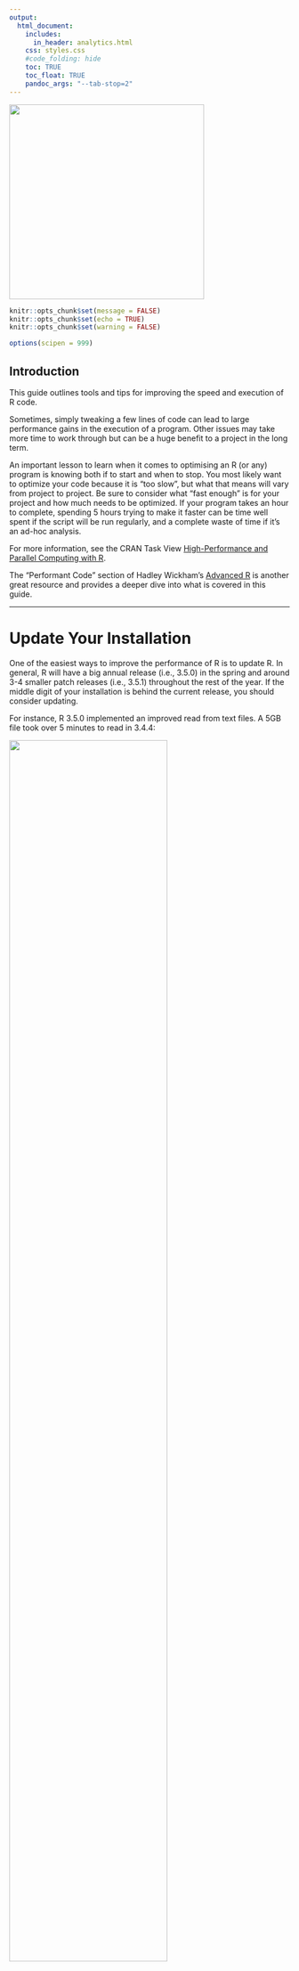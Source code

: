 ```yaml
---
output: 
  html_document:
    includes:
      in_header: analytics.html  	
    css: styles.css
    #code_folding: hide
    toc: TRUE
    toc_float: TRUE
    pandoc_args: "--tab-stop=2"
---
```


<link rel="stylesheet" href="//fonts.googleapis.com/css?family=Lato" />

::: {#header}
<img src="graphics-guide/www/images/urban-institute-logo.png" width="350"/>
:::

```r
knitr::opts_chunk$set(message = FALSE)
knitr::opts_chunk$set(echo = TRUE)
knitr::opts_chunk$set(warning = FALSE)

options(scipen = 999)
```

## Introduction

This guide outlines tools and tips for improving the speed and execution of R code.

Sometimes, simply tweaking a few lines of code can lead to large performance gains in the execution of a program. Other issues may take more time to work through but can be a huge benefit to a project in the long term.

An important lesson to learn when it comes to optimising an R (or any) program is knowing both if to start and when to stop. You most likely want to optimize your code because it is "too slow", but what that means will vary from project to project. Be sure to consider what "fast enough" is for your project and how much needs to be optimized. If your program takes an hour to complete, spending 5 hours trying to make it faster can be time well spent if the script will be run regularly, and a complete waste of time if it's an ad-hoc analysis.

For more information, see the CRAN Task View [High-Performance and Parallel Computing with R](https://CRAN.R-project.org/view=HighPerformanceComputing).

The "Performant Code" section of Hadley Wickham's [Advanced R](http://adv-r.had.co.nz/) is another great resource and provides a deeper dive into what is covered in this guide.

------------------------------------------------------------------------

# Update Your Installation

One of the easiest ways to improve the performance of R is to update R. In general, R will have a big annual release (i.e., 3.5.0) in the spring and around 3-4 smaller patch releases (i.e., 3.5.1) throughout the rest of the year. If the middle digit of your installation is behind the current release, you should consider updating.

For instance, R 3.5.0 implemented an improved read from text files. A 5GB file took over 5 minutes to read in 3.4.4:

![](optimization/images/data-load-3-4.png){width="75%"}

While 3.5.0 took less than half the time:

![](optimization/images/data-load-3-5.png){width="75%"}

To see what the R-core development team is up to, check out the [NEWS](https://cran.r-project.org/doc/manuals/r-devel/NEWS.html) file from the R project.

------------------------------------------------------------------------

# Profiling & Benchmarking

In order to efficiently optimize your code, you'll first need to know where it's running slowest. The `profvis` package provides a nice way of visualizing the execution time and memory useage of your program.

```r
library(profvis)
library(dplyr)

profvis({
	diamonds <- read.csv("optimization/data/diamonds.csv")

	diamonds_by_cut <- diamonds %>%
		group_by(cut) %>%
		summarise_if(is.numeric, mean)

	write.csv(diamonds_by_cut, file = "optimization/data/diamonds_by_cut.csv")

})

```

In this toy example it looks like the `read.csv` function is the bottleneck, so

work on optimizing that first.

Once you find the bottleneck that needs to be optimized, it can be useful to

benchmark different potential solutions. The `microbenchmark` package can help

you choose between different options. Continuing with the simple example with

the `diamonds` dataset, compare the base `read.csv` function with `read_csv`

from the `readr` package.

```r

library(microbenchmark)

microbenchmark(

   read.csv("optimization/data/diamonds.csv"),

   readr::read_csv("optimization/data/diamonds.csv")

)

```

In this case, `read_csv` is about twice as fast as the base R implementations.

# Parallel Computing

Often, time-intensive R code can be sped up by breaking the execution of

the job across additional cores of your computer. This is called parallel computing.

## Learn `lapply`/`purrr::map`

Learning the `lapply` (and variants) function from Base R or the `map` (and variants) function from the `purrr` package is the first step in learning to run R code in parallel. Once you understand how `lapply` and `map` work, running your code in parallel will be simple.

Say you have a vector of numbers and want to find the square root of each one

(ignore for now that `sqrt` is vectorized, which will be covered later).

You could write a for loop and iterate over each element of the vector:

```r

x <- c(1, 4, 9, 16)

out <- vector("list", length(x))

for (i in seq_along(x)) {

   out[[i]] <- sqrt(x[[i]])

}

unlist(out)

```

The `lapply` function essentially handles the overhead of constructing a for

loop for you. The syntax is:

```r

lapply(X, FUN, ...)

```

`lapply` will then take each element of `X` and apply the `FUN`ction to it.

Our simple example then becomes:

```r

x <- c(1, 4, 9, 16)

out <- lapply(x, sqrt)

unlist(out)

```

Those working within the `tidyverse` may use `map` from the `purrr` package equivalently:

```r

library(purrr)

x <- c(1, 4, 9, 16)

out <- map(x, sqrt)

unlist(out)

```

## Motivating Example

Once you are comfortable with `lapply` and/or `map`, running the same code in

parallel takes just an additional line of code.

For `lapply` users, the `future.apply` package contains an equivalent

`future_lapply` function. Just be sure to call `plan(multiprocess)` beforehand,

which will handle the back-end orchestration needed to run in parallel.

```r

# install.packages("future.apply")

library(future.apply)

plan(multiprocess)

out <- future_lapply(x, sqrt)

unlist(out)

```

For `purrr` users, the `furrr` (i.e., future purrr) package includes an

equivalent `future_map` function:

```r

# install.packages("furrr")

library(furrr)

plan(multiprocess)

y <- future_map(x, sqrt)

unlist(y)

```

How much faster did this simple example run in parallel?

```r

library(future.apply)

plan(multiprocess)

x <- c(1, 4, 9, 16)

microbenchmark::microbenchmark(

   sequential = lapply(x, sqrt),

   parallel = future_lapply(x, sqrt),

   unit = "s"

)

```

Parallelization was actually slower. In this case, the overhead of

setting the code to run in parallel far outweighed any performance gain. In

general, parallelization works well on long-running & compute intensive jobs.

## A (somewhat) More Complex Example

In this example we'll use the `diamonds` dataset from `ggplot2` and perform a

kmeans cluster. We'll use `lapply` to iterate the number of clusters from 2 to

5:

```r

df <- ggplot2::diamonds

df <- dplyr::select(df, -c(cut, color, clarity))

centers = 2:5

system.time(

   lapply(centers,

                function(x) kmeans(df, centers = x, nstart = 500)

                )

   )

```

A now running the same code in parallel:

```r

library(future.apply)

plan(multiprocess)

system.time(

   future_lapply(centers,

                               function(x) kmeans(df, centers = x, nstart = 500)

                               )

   )

```

While we didn't achieve perfect scaling, we still get a nice bump in execution

time.

## Additional Packages

For the sake of ease and brevity, this guide focused on the `futures` framework

for parallelization. However, you should be aware that there are a number of

other ways to parallelize your code.

### The `parallel` Package

The `parallel` package is included in your base R installation. It includes

analogues of the various `apply` functions:

-   `parLapply`

-   `mclapply` - not available on Windows

These functions generally require more setup, especially on Windows machines.

### The `doParallel` Package

The `doParallel` package builds off of `parallel` and is

useful for code that uses for loops instead of `lapply`. Like the parallel

package, it generally requires more setup, especially on Windows machines.

### Machine Learning - `caret`

For those running machine learning models, the `caret` package can easily

leverage `doParallel` to speed up the execution of multiple models. Lifting

the example from the package documentation:

```r

library(doParallel)

cl <- makePSOCKcluster(5) # number of cores to use

registerDoParallel(cl)

## All subsequent models are then run in parallel

model <- train(y ~ ., data = training, method = "rf")

## When you are done:

stopCluster(cl)

```

Be sure to check out the full

[documentation](http://topepo.github.io/caret/parallel-processing.html)

for more detail.

------------------------------------------------------------------------

# Big Data

As data collection and storage becomes easier and cheaper, it is relatively

simple to obtain relatively large data files. An important point to keep in

mind is that the size of your data will generally expand when it is read

from a storage device into R. A general rule of thumb is that a file will take

somewhere around 3-4 times more space in memory than it does on disk.

For instance, compare the size of the `iris` data set when it is saved as a

.csv file locally vs the size of the object when it is read in to an R session:

```r

file.size("optimization/data/iris.csv") / 1000

df <- readr::read_csv("optimization/data/iris.csv")

pryr::object_size(df)

```

This means that on a standard Urban Institute desktop, you may have issues

reading in files that are larger than 4 GB.

## Object Size

The type of your data can have a big impact on the size of your data frame

when you are dealing with larger files. There are four main types of atomic

vectors in R:

1.  `logical`

2.  `integer`

3.  `double` (also called `numeric`)

4.  `character`

## Each of these data types occupies a different amount of space in memory

`logical` and `integer` vectors use 4 bytes per element, while a `double` will

occupy 8 bytes. R uses a global string pool, so `character` vectors are hard

to estimate, but will generally take up more space for element.

Consider the following example:

```r

x <- 1:100

pryr::object_size(x)

pryr::object_size(as.double(x))

pryr::object_size(as.character(x))

```

An incorrect data type can easily cost you a lot of space in memory, especially

at scale. This often happens when reading data from a text or csv file - data

may have a format such as `c(1.0, 2.0, 3.0)` and will be read in as a `numeric`

column, when `integer` is more appropriate and compact.

You may also be familiar with `factor` variables within R. Essentially a

`factor` will represent your data as integers, and map them back to their

character representation. This can save memory when you have a compact and

unique level of factors:

```r

x <- sample(letters, 10000, replace = TRUE)

pryr::object_size(as.character(x))

pryr::object_size(as.factor(x))

```

However if each element is unique, or if there is not a lot of overlap among

elements, than the overhead will make a factor larger than its character

representation:

```r

pryr::object_size(as.factor(letters))

pryr::object_size(as.character(letters))

```

## Cloud Computing

Sometimes, you will have data that are simply too large to ever fit on your

local desktop machine. If that is the case, then the Elastic Cloud Computing

Environment from the Office of Technology and Data Science can provide you with

easy access to powerful analytic tools for computationally intensive project.

The Elastic Cloud Computing Environment allows researchers to quickly spin-up

an Amazon Web Services (AWS) Elastic Cloud Compute (EC2) instance. These

instances offer increased memory to read in large datasets, along with

additional CPUs to provide the ability to process data in parallel at an

impressive scale.

| Instance \| CPU \| Memory (GB) \|

\|----------\|-----\|--------\|

| Desktop \| 8 \| 16 \|

| c5.4xlarge \| 16 \| 32 \|

| c5.9xlarge \| 36 \| 72 \|

| c5.18xlarge \| 72 \| 144 \|

| x1e.8xlarge \| 32 \| 976 \|

| x1e.16xlarge \| 64 \| 1952 \|

Feel free to contact Erika Tyagi (etyagi\@urban.org) if this would be useful

for your project.

------------------------------------------------------------------------

# Common Pitfalls

## For Loops and Vector Allocation

A refrain you will often hear is that for loops in R are slow and need to be

avoided at all costs. This is not true! Rather, an improperly constructed loop

in R can bring the execution of your program to a near standstill.

A common for loop structure may look something like:

```r

x <- 1:100

out <- c()

for (i in x) {

   out <- c(out, sqrt(x))

   }

```

The bottleneck in this loop is with the allocation of the vector `out`. Every

time we iterate over an item in `x` and append it to `out`, R makes a copy

of all the items already in `out`. As the size of the loop grows, your code

will take longer and longer to run.

A better practice is to pre-allocate `out` to be the correct length, and then

insert the results as the loop runs.

```r

x <- 1:100

out <- rep(NA, length(x))

for (i in seq_along(x)) {

       out[i] <- sqrt(x[i])

}

```

A quick benchmark shows how much more efficient a loop with a pre-allocated

results vector is:

```r

bad_loop <- function(x) {

   out <- c()

   for (i in x) {

       out <- c(out, sqrt(x))

   }

}

good_loop <- function(x) {

   out <- rep(NA, length(x))

   for (i in seq_along(x)) {

       out[i] <- sqrt(x[i])

   }

}

x <- 1:100

microbenchmark::microbenchmark(

   bad_loop(x),

   good_loop(x)

)

```

And note how performance of the "bad" loop degrades as the loop size grows.

```r

y <- 1:250

microbenchmark::microbenchmark(

   bad_loop(y),

   good_loop(y)

)

```

## Vectorized Functions

Many functions in R are vectorized, meaning they can accept an entire vector

(and not just a single value) as input. The `sqrt` function from the

prior examples is one:

```r

x <- c(1, 4, 9, 16)

sqrt(x)

```

This removes the need to use `lapply` or a for loop. Vectorized functions in

R are generally written in a compiled language like C, C++, or FORTRAN, which

makes their implementation faster.

```r

x <- 1:100

microbenchmark::microbenchmark(

   lapply(x, sqrt),

   sqrt(x)

)

```
